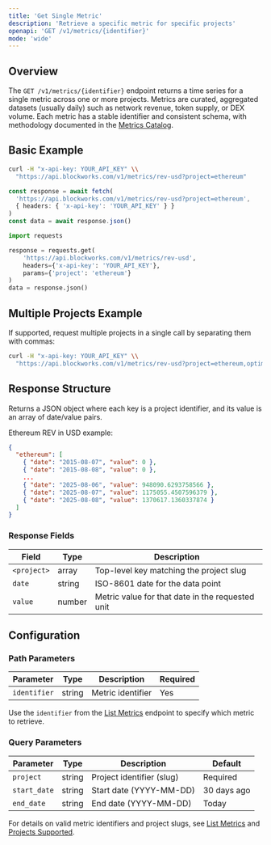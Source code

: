```yaml
---
title: 'Get Single Metric'
description: 'Retrieve a specific metric for specific projects'
openapi: 'GET /v1/metrics/{identifier}'
mode: 'wide'
---
```



## Overview

The `GET /v1/metrics/{identifier}` endpoint returns a time series for a single metric across one or more projects.
Metrics are curated, aggregated datasets (usually daily) such as network revenue, token supply, or DEX volume.
Each metric has a stable identifier and consistent schema, with methodology documented in the [Metrics Catalog](/api-reference/metrics/catalog).

## Basic Example

<CodeGroup>

```bash cURL
curl -H "x-api-key: YOUR_API_KEY" \\
  "https://api.blockworks.com/v1/metrics/rev-usd?project=ethereum"
```

```typescript TypeScript
const response = await fetch(
  'https://api.blockworks.com/v1/metrics/rev-usd?project=ethereum',
  { headers: { 'x-api-key': 'YOUR_API_KEY' } }
)
const data = await response.json()
```

```python Python
import requests

response = requests.get(
    'https://api.blockworks.com/v1/metrics/rev-usd',
    headers={'x-api-key': 'YOUR_API_KEY'},
    params={'project': 'ethereum'}
)
data = response.json()
```

</CodeGroup>

## Multiple Projects Example

If supported, request multiple projects in a single call by separating them with commas:

```bash
curl -H "x-api-key: YOUR_API_KEY" \\
  "https://api.blockworks.com/v1/metrics/rev-usd?project=ethereum,optimism,arbitrum"
```

## Response Structure

Returns a JSON object where each key is a project identifier, and its value is an array of date/value pairs.

Ethereum REV in USD example:

```json
{
  "ethereum": [
    { "date": "2015-08-07", "value": 0 },
    { "date": "2015-08-08", "value": 0 },
    ...
    { "date": "2025-08-06", "value": 948090.6293758566 },
    { "date": "2025-08-07", "value": 1175055.4507596379 },
    { "date": "2025-08-08", "value": 1370617.1360337874 }
  ]
}
```

### Response Fields

| Field | Type | Description |
|-------|------|-------------|
| `<project>` | array | Top-level key matching the project slug |
| `date` | string | ISO-8601 date for the data point |
| `value` | number | Metric value for that date in the requested unit |

## Configuration

### Path Parameters

| Parameter | Type | Description | Required |
|-----------|------|-------------|----------|
| `identifier` | string | Metric identifier | Yes |

Use the `identifier` from the [List Metrics](/api-reference/metrics/list) endpoint to specify which metric to retrieve.

### Query Parameters

| Parameter | Type | Description | Default |
|-----------|------|-------------|---------|
| `project` | string | Project identifier (slug) | Required |
| `start_date` | string | Start date (YYYY-MM-DD) | 30 days ago |
| `end_date` | string | End date (YYYY-MM-DD) | Today |

For details on valid metric identifiers and project slugs, see [List Metrics](/api-reference/metrics/list) and [Projects Supported](/projects-supported).
